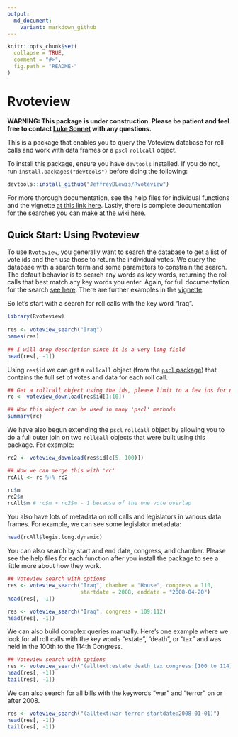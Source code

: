 ```yaml
---
output:
  md_document:
    variant: markdown_github
---
```

<!-- README.md is generated from README.Rmd. Please edit that file -->

```r
knitr::opts_chunk$set(
  collapse = TRUE,
  comment = "#>",
  fig.path = "README-"
)
```

# Rvoteview

**WARNING: This package is under construction. Please be patient and feel free to contact [Luke Sonnet](mailto:luke.sonnet@gmail.com) with any questions.**

This is a package that enables you to query the Voteview database for roll calls and work with data frames or a `pscl` `rollcall` object.

To install this package, ensure you have `devtools` installed. If you do not, run `install.packages("devtools")` before doing the following:
```R
devtools::install_github("JeffreyBLewis/Rvoteview")
```

For more thorough documentation, see the help files for individual functions and the vignette [at this link here](https://github.com/JeffreyBLewis/Rvoteview/tree/master/vignettes). Lastly, there is complete documentation for the searches you can make [at the wiki here](https://github.com/JeffreyBLewis/Rvoteview/wiki/Query-Documentation).

## Quick Start: Using Rvoteview

To use `Rvoteview`, you generally want to search the database to get a list of vote ids and then use those to return the individual votes. We query the database with a search term and some parameters to constrain the search. The default behavior is to search any words as key words, returning the roll calls that best match any key words you enter. Again, for full documentation for the search [see here](https://github.com/JeffreyBLewis/Rvoteview/wiki/Query-Documentation). There are further examples in the [vignette](https://github.com/JeffreyBLewis/Rvoteview/tree/master/vignettes).

So let's start with a search for roll calls with the key word "Iraq".
```r
library(Rvoteview)
  
res <- voteview_search("Iraq")
names(res)
  
## I will drop description since it is a very long field
head(res[, -1])
```
Using `res$id` we can get a `rollcall` object (from the [`pscl` package](https://cran.r-project.org/web/packages/pscl/index.html)) that contains the full set of votes and data for each roll call. 

```r
## Get a rollcall object using the ids, please limit to a few ids for now!
rc <- voteview_download(res$id[1:10])
```
```r
## Now this object can be used in many 'pscl' methods
summary(rc)
```

We have also begun extending the `pscl` `rollcall` object by allowing you to do a full outer join on two `rollcall` objects that were built using this package. For example:

```r
rc2 <- voteview_download(res$id[c(5, 100)])
```
```r
## Now we can merge this with 'rc'
rcAll <- rc %+% rc2

rc$m
rc2$m
rcAll$m # rc$m + rc2$m - 1 because of the one vote overlap
```

You also have lots of metadata on roll calls and legislators in various data frames. For example, we can see some legislator metadata:

```r
head(rcAll$legis.long.dynamic)
```

You can also search by start and end date, congress, and chamber. Please see the help files for each function after you install the package to see a little more about how they work.

```r
## Voteview search with options
res <- voteview_search("Iraq", chamber = "House", congress = 110,
                       startdate = 2008, enddate = "2008-04-20")
head(res[, -1])

res <- voteview_search("Iraq", congress = 109:112)
head(res[, -1])
```

We can also build complex queries manually. Here's one example where we look for all roll calls with the key words "estate", "death", or "tax" and was held in the 100th to the 114th Congress.

```r
## Voteview search with options
res <- voteview_search("(alltext:estate death tax congress:[100 to 114])")
head(res[, -1])
tail(res[, -1])
```

We can also search for all bills with the keywords "war" and "terror" on or after 2008.

```r
res <- voteview_search("(alltext:war terror startdate:2008-01-01)")
head(res[, -1])
tail(res[, -1])
```

